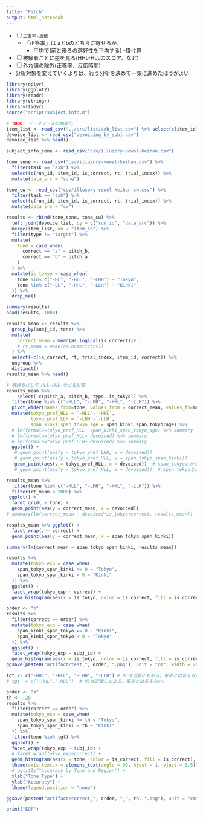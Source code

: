 ```yaml
---
title: "Pitch"
output: html_notebook
---
```


- [ ] `正答率~近畿`
  - 「正答率」は aとbのどちらに寄せるか。
    - 平均で(前と後ろの選好性を平均する)
    -掛け算
- [ ] 被験者ごとに差を見る(HHL-HLLのスコア、など)
- [ ] 外れ値の除外(正答率、反応時間)
- 分析対象を変えていくよりは、行う分析を決めて一気に進めたほうがよい　

```r
library(dplyr)
library(ggplot2)
library(readr)
library(stringr)
library(tidyr)
source("script/subject_info.R")
```

```r
# TODO: データソースの抽象化
item_list <- read_csv("../src/list/axb_list.csv") %>% select(c(item_id, type, correct, pitch_a, pitch_b))
devoice_list <- read_csv("devoicing_by_subj.csv")
devoice_list %>% head()

subject_info_sone <- read_csv("csv/illusory-vowel-keihan.csv")

tone_sone <- read_csv("csv/illusory-vowel-keihan.csv") %>%
  filter(task == "axb") %>%
  select(c(run_id, item_id, is_correct, rt, trial_index)) %>%
  mutate(data_src = "sone")

tone_cw <- read_csv("csv/illusory-vowel-keihan-cw.csv") %>%
  filter(task == "axb") %>%
  select(c(run_id, item_id, is_correct, rt, trial_index)) %>%
  mutate(data_src = "cw")

results <- rbind(tone_sone, tone_cw) %>%
  left_join(devoice_list, by = c("run_id", "data_src")) %>%
  merge(item_list, on = "item_id") %>%
  filter(type != "target") %>%
  mutate(
    tone = case_when(
      correct == "a" ~ pitch_b,
      correct == "b" ~ pitch_a
    )
  ) %>%
  mutate(is_tokyo = case_when(
    tone %in% c("-HL", "-HLL", "-LHH") ~ "Tokyo",
    tone %in% c("-LL", "-HHL", "-LLH") ~ "Kinki"
  )) %>%
  drop_na()

summary(results)
head(results, 1000)
```
```r
results_mean <- results %>%
  group_by(subj_id, tone) %>%
  mutate(
    correct_mean = mean(as.logical(is_correct))# ,
    # rt_mean = mean(as.numeric(rt))
  ) %>%
  select(-c(is_correct, rt, trial_index, item_id, correct)) %>%
  ungroup %>% 
  distinct()
results_mean %>% head()
```
```r
# 横持ちにして HLL-HHL などを計算
results_mean %>%
    select(-c(pitch_a, pitch_b, type, is_tokyo)) %>% 
  filter(tone %in% c("-HLL", "-LHH", "-HHL", "-LLH")) %>% 
  pivot_wider(names_from=tone, values_from = correct_mean, values_fn=mean) %>% 
  mutate(tokyo_pref_HLL = `-HLL`-`-HHL`,
         tokyo_pref_LLH = `-LHH`-`-LLH`,
         span_kinki_span_tokyo_age = span_kinki_span_tokyo/age) %>% 
  # lm(formula=tokyo_pref_HLL~ span_kinki_span_tokyo_age) %>% summary
  # lm(formula=tokyo_pref_HLL~ devoiced) %>% summary
  # lm(formula=tokyo_pref_LLH~ devoiced) %>% summary
  ggplot() +
   # geom_point(aes(y = tokyo_pref_LHH, x = devoiced))
   # geom_point(aes(y = tokyo_pref_HLL, x = span_tokyo_span_kinki))
   geom_point(aes(y = tokyo_pref_HLL, x = devoiced))  # span_tokyoとかと比べると傾くんだなぁ
   # geom_point(aes(y = tokyo_pref_HLL, x = devoiced))  # span_tokyoとかと比べると傾くんだなぁ
```

```r
results_mean %>%
  filter(tone %in% c("-HLL", "-LHH", "-HHL", "-LLH")) %>% 
  filter(rt_mean < 2000) %>% 
 ggplot() +
  facet_grid(.~ tone) +
  geom_point(aes(y = correct_mean, x = devoiced))
# summary(lm(correct_mean ~ devoiced*is_tokyo+correct, results_mean))
```

```r
results_mean %>% ggplot() +
  facet_wrap(. ~ correct) +
  geom_point(aes(y = correct_mean, x = span_tokyo_span_kinki))

summary(lm(correct_mean ~ span_tokyo_span_kinki, results_mean))
```


```r
results %>%
  mutate(tokyo_exp = case_when(
    span_tokyo_span_kinki >= 0 ~ "Tokyo",
    span_tokyo_span_kinki < 0 ~ "Kinki"
  )) %>%
  ggplot() +
  facet_wrap(tokyo_exp ~ correct) +
  geom_histogram(aes(x = is_tokyo, color = is_correct, fill = is_correct), stat = "count", position = "fill")
```
```r
order <- "b"
results %>%
  filter(correct == order) %>%
  mutate(tokyo_exp = case_when(
    span_kinki_span_tokyo >= 0 ~ "Kinki",
    span_kinki_span_tokyo < 0 ~ "Tokyo"
  )) %>%
  ggplot() +
  facet_wrap(tokyo_exp ~ subj_id) +
  geom_histogram(aes(x = is_tokyo, color = is_correct, fill = is_correct), stat = "count", position = "fill")
ggsave(paste0("artifact/test_", order, ".png"), unit = "cm", width = 20, height = 20)
```

```r
tgt <- c("-HHL", "-HLL", "-LHH", "-LLH") # HLは近畿にもある。東京とは言えない。
# tgt  = c("-HHL","-HLL")  # HLは近畿にもある。東京とは言えない。

order <- "a"
th <- -20
results %>%
  filter(correct == order) %>%
  mutate(tokyo_exp = case_when(
    span_tokyo_span_kinki >= th ~ "Tokyo",
    span_tokyo_span_kinki < th ~ "Kinki"
  )) %>%
  filter(tone %in% tgt) %>%
  ggplot() +
  facet_wrap(tokyo_exp ~ subj_id) +
  # facet_wrap(tokyo_exp~correct) +
  geom_histogram(aes(x = tone, color = is_correct, fill = is_correct), stat = "count", position = "fill") +
  theme(axis.text.x = element_text(angle = 90, hjust = 1, vjust = 0.5)) +
  # ggtitle("Accuracy by Tone and Region") +
  xlab("Tone Type") +
  ylab("Accuracy") +
  theme(legend.position = "none")

ggsave(paste0("artifact/correct_", order, "_", th, ".png"), unit = "cm", width = 20, height = 20)
```


```r
print("EOF")
```
